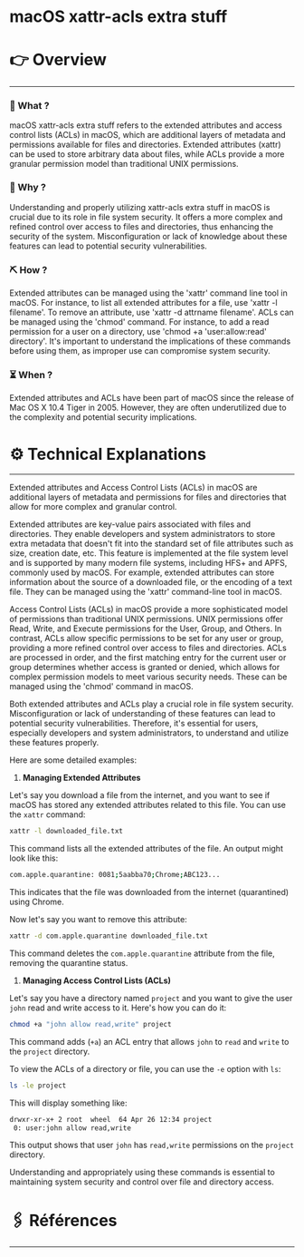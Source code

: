 # macOS xattr-acls extra stuff


# 👉 Overview

---

### 👀 What ?

macOS xattr-acls extra stuff refers to the extended attributes and access control lists (ACLs) in macOS, which are additional layers of metadata and permissions available for files and directories. Extended attributes (xattr) can be used to store arbitrary data about files, while ACLs provide a more granular permission model than traditional UNIX permissions.


### 🧐 Why ?

Understanding and properly utilizing xattr-acls extra stuff in macOS is crucial due to its role in file system security. It offers a more complex and refined control over access to files and directories, thus enhancing the security of the system. Misconfiguration or lack of knowledge about these features can lead to potential security vulnerabilities.


### ⛏️ How ?

Extended attributes can be managed using the 'xattr' command line tool in macOS. For instance, to list all extended attributes for a file, use 'xattr -l filename'. To remove an attribute, use 'xattr -d attrname filename'. ACLs can be managed using the 'chmod' command. For instance, to add a read permission for a user on a directory, use 'chmod +a 'user:allow:read' directory'. It's important to understand the implications of these commands before using them, as improper use can compromise system security.


### ⏳ When ?

Extended attributes and ACLs have been part of macOS since the release of Mac OS X 10.4 Tiger in 2005. However, they are often underutilized due to the complexity and potential security implications.


# ⚙️ Technical Explanations

---

Extended attributes and Access Control Lists (ACLs) in macOS are additional layers of metadata and permissions for files and directories that allow for more complex and granular control.

Extended attributes are key-value pairs associated with files and directories. They enable developers and system administrators to store extra metadata that doesn't fit into the standard set of file attributes such as size, creation date, etc. This feature is implemented at the file system level and is supported by many modern file systems, including HFS+ and APFS, commonly used by macOS. For example, extended attributes can store information about the source of a downloaded file, or the encoding of a text file. They can be managed using the 'xattr' command-line tool in macOS.

Access Control Lists (ACLs) in macOS provide a more sophisticated model of permissions than traditional UNIX permissions. UNIX permissions offer Read, Write, and Execute permissions for the User, Group, and Others. In contrast, ACLs allow specific permissions to be set for any user or group, providing a more refined control over access to files and directories. ACLs are processed in order, and the first matching entry for the current user or group determines whether access is granted or denied, which allows for complex permission models to meet various security needs. These can be managed using the 'chmod' command in macOS.

Both extended attributes and ACLs play a crucial role in file system security. Misconfiguration or lack of understanding of these features can lead to potential security vulnerabilities. Therefore, it's essential for users, especially developers and system administrators, to understand and utilize these features properly.

Here are some detailed examples:

1. **Managing Extended Attributes**

Let's say you download a file from the internet, and you want to see if macOS has stored any extended attributes related to this file. You can use the `xattr` command:

```bash
xattr -l downloaded_file.txt

```

This command lists all the extended attributes of the file. An output might look like this:

```bash
com.apple.quarantine: 0081;5aabba70;Chrome;ABC123...

```

This indicates that the file was downloaded from the internet (quarantined) using Chrome.

Now let's say you want to remove this attribute:

```bash
xattr -d com.apple.quarantine downloaded_file.txt

```

This command deletes the `com.apple.quarantine` attribute from the file, removing the quarantine status.

1. **Managing Access Control Lists (ACLs)**

Let's say you have a directory named `project` and you want to give the user `john` read and write access to it. Here's how you can do it:

```bash
chmod +a "john allow read,write" project

```

This command adds (`+a`) an ACL entry that allows `john` to `read` and `write` to the `project` directory.

To view the ACLs of a directory or file, you can use the `-e` option with `ls`:

```bash
ls -le project

```

This will display something like:

```bash
drwxr-xr-x+ 2 root  wheel  64 Apr 26 12:34 project
 0: user:john allow read,write

```

This output shows that user `john` has `read,write` permissions on the `project` directory.

Understanding and appropriately using these commands is essential to maintaining system security and control over file and directory access.

# 🖇️ Références

---